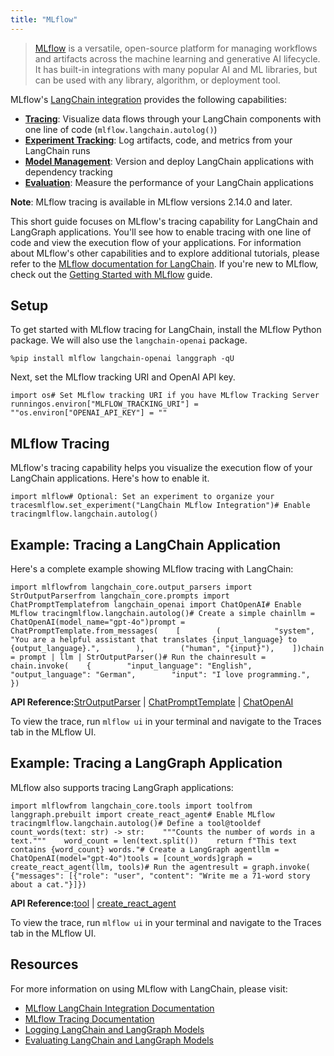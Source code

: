 ```yaml
---
title: "MLflow"
---
```


> [MLflow](https://mlflow.org/) is a versatile, open-source platform for managing workflows and artifacts across the machine learning and generative AI lifecycle. It has built-in integrations with many popular AI and ML libraries, but can be used with any library, algorithm, or deployment tool.

MLflow's [LangChain integration](https://mlflow.org/oss/latest/llms/langchain/autologging.html) provides the following capabilities:

* **[Tracing](https://mlflow.org/oss/latest/llms/langchain/autologging.html)**: Visualize data flows through your LangChain components with one line of code (`mlflow.langchain.autolog()`)
* **[Experiment Tracking](https://mlflow.org/oss/latest/llms/langchain/index.html#experiment-tracking)**: Log artifacts, code, and metrics from your LangChain runs
* **[Model Management](https://mlflow.org/oss/latest/model-registry.html)**: Version and deploy LangChain applications with dependency tracking
* **[Evaluation](https://mlflow.org/oss/latest/llms/langchain/index.html#mlflow-evaluate)**: Measure the performance of your LangChain applications

**Note**: MLflow tracing is available in MLflow versions 2.14.0 and later.

This short guide focuses on MLflow's tracing capability for LangChain and LangGraph applications. You'll see how to enable tracing with one line of code and view the execution flow of your applications. For information about MLflow's other capabilities and to explore additional tutorials, please refer to the [MLflow documentation for LangChain](https://mlflow.org/oss/latest/llms/langchain/index.html). If you're new to MLflow, check out the [Getting Started with MLflow](https://mlflow.org/oss/latest/getting-started/index.html) guide.

## Setup

To get started with MLflow tracing for LangChain, install the MLflow Python package. We will also use the `langchain-openai` package.

```
%pip install mlflow langchain-openai langgraph -qU
```

Next, set the MLflow tracking URI and OpenAI API key.

```
import os# Set MLflow tracking URI if you have MLflow Tracking Server runningos.environ["MLFLOW_TRACKING_URI"] = ""os.environ["OPENAI_API_KEY"] = ""
```

## MLflow Tracing

MLflow's tracing capability helps you visualize the execution flow of your LangChain applications. Here's how to enable it.

```
import mlflow# Optional: Set an experiment to organize your tracesmlflow.set_experiment("LangChain MLflow Integration")# Enable tracingmlflow.langchain.autolog()
```

## Example: Tracing a LangChain Application

Here's a complete example showing MLflow tracing with LangChain:

```
import mlflowfrom langchain_core.output_parsers import StrOutputParserfrom langchain_core.prompts import ChatPromptTemplatefrom langchain_openai import ChatOpenAI# Enable MLflow tracingmlflow.langchain.autolog()# Create a simple chainllm = ChatOpenAI(model_name="gpt-4o")prompt = ChatPromptTemplate.from_messages(    [        (            "system",            "You are a helpful assistant that translates {input_language} to {output_language}.",        ),        ("human", "{input}"),    ])chain = prompt | llm | StrOutputParser()# Run the chainresult = chain.invoke(    {        "input_language": "English",        "output_language": "German",        "input": "I love programming.",    })
```

**API Reference:**[StrOutputParser](https://python.langchain.com/api_reference/core/output_parsers/langchain_core.output_parsers.string.StrOutputParser.html) | [ChatPromptTemplate](https://python.langchain.com/api_reference/core/prompts/langchain_core.prompts.chat.ChatPromptTemplate.html) | [ChatOpenAI](https://python.langchain.com/api_reference/openai/chat_models/langchain_openai.chat_models.base.ChatOpenAI.html)

To view the trace, run `mlflow ui` in your terminal and navigate to the Traces tab in the MLflow UI.

## Example: Tracing a LangGraph Application

MLflow also supports tracing LangGraph applications:

```
import mlflowfrom langchain_core.tools import toolfrom langgraph.prebuilt import create_react_agent# Enable MLflow tracingmlflow.langchain.autolog()# Define a tool@tooldef count_words(text: str) -> str:    """Counts the number of words in a text."""    word_count = len(text.split())    return f"This text contains {word_count} words."# Create a LangGraph agentllm = ChatOpenAI(model="gpt-4o")tools = [count_words]graph = create_react_agent(llm, tools)# Run the agentresult = graph.invoke(    {"messages": [{"role": "user", "content": "Write me a 71-word story about a cat."}]})
```

**API Reference:**[tool](https://python.langchain.com/api_reference/core/tools/langchain_core.tools.convert.tool.html) | [create\_react\_agent](https://langchain-ai.github.io/langgraph/reference/prebuilt/#langgraph.prebuilt.chat_agent_executor.create_react_agent)

To view the trace, run `mlflow ui` in your terminal and navigate to the Traces tab in the MLflow UI.

## Resources

For more information on using MLflow with LangChain, please visit:

* [MLflow LangChain Integration Documentation](https://mlflow.org/oss/latest/llms/langchain/index.html)
* [MLflow Tracing Documentation](https://mlflow.org/oss/latest/llms/tracing/index.html)
* [Logging LangChain and LangGraph Models](https://mlflow.org/oss/latest/llms/langchain/index.html#logging-models-from-code)
* [Evaluating LangChain and LangGraph Models](https://mlflow.org/oss/latest/llms/langchain/index.html#how-can-i-evaluate-a-langgraph-agent)
